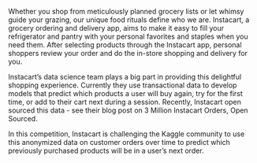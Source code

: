 Whether you shop from meticulously planned grocery lists or let whimsy guide your grazing, our unique food rituals define who we are. Instacart, a grocery ordering and delivery app, aims to make it easy to fill your refrigerator and pantry with your personal favorites and staples when you need them. After selecting products through the Instacart app, personal shoppers review your order and do the in-store shopping and delivery for you.

Instacart’s data science team plays a big part in providing this delightful shopping experience. Currently they use transactional data to develop models that predict which products a user will buy again, try for the first time, or add to their cart next during a session. Recently, Instacart open sourced this data - see their blog post on 3 Million Instacart Orders, Open Sourced.

In this competition, Instacart is challenging the Kaggle community to use this anonymized data on customer orders over time to predict which previously purchased products will be in a user’s next order. 